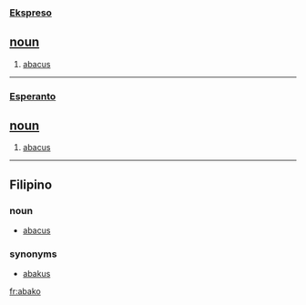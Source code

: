 === [[Ekspreso]] ===
== [[noun]] ==
# [[abacus]]

----

=== [[Esperanto]] ===
== [[noun]] ==
# [[abacus]]

----

== Filipino ==
=== noun ===
* [[abacus]]

=== synonyms ===
* [[abakus]]

[[fr:abako]]